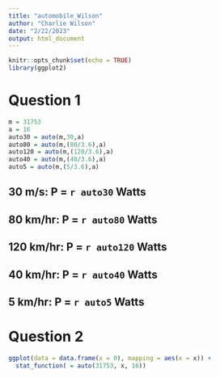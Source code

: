 ```yaml
---
title: "automobile_Wilson"
author: "Charlie Wilson"
date: "2/22/2023"
output: html_document
---
```


```r
knitr::opts_chunk$set(echo = TRUE)
library(ggplot2)
```

# Question 1

```r
m = 31753
a = 16
auto30 = auto(m,30,a)
auto80 = auto(m,(80/3.6),a)
auto120 = auto(m,(120/3.6),a)
auto40 = auto(m,(40/3.6),a)
auto5 = auto(m,(5/3.6),a)
```

## 30 m/s: P = `r auto30` Watts
## 80 km/hr: P = `r auto80` Watts
## 120 km/hr: P = `r auto120` Watts
## 40 km/hr: P = `r auto40` Watts
## 5 km/hr: P = `r auto5` Watts

# Question 2

```r
ggplot(data = data.frame(x = 0), mapping = aes(x = x)) +
  stat_function( = auto(31753, x, 16))
```


